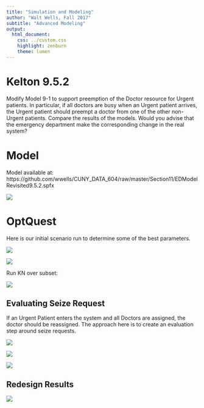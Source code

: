 ```yaml
---
title: "Simulation and Modeling"
author: "Walt Wells, Fall 2017"
subtitle: "Advanced Modeling"
output:
  html_document:
    css: ../custom.css
    highlight: zenburn
    theme: lumen
---
```


# Kelton 9.5.2

Modify Model 9-1 to support preemption of the Doctor resource for Urgent patients.   In particular, if all doctors are busy when an Urgent patient arrives, the Urgent patient should preempt a doctor from one of the other non-Urgent patients.   Compare the results of the models.   Would you advise that the emergency department make the corresponding change in the real system?


# Model

Model available at: https://github.com/wwells/CUNY_DATA_604/raw/master/Section11/EDModelRevisited9.5.2.spfx

![](Model.png)

# OptQuest

Here is our initial scenario run to determine some of the best parameters. 

![](InitialScenarioRun.png)

![](SubsetRun.png)

Run KN over subset:

![](RunKN.png)

## Evaluating Seize Request

If an Urgent Patient enters the system and all Doctors are assigned, the doctor should be reassigned.   The approach here is to create an evaluation step around seize requests.   

![](SeizeProcess.png)

![](SeizeRequest.png)

![](SeizeDecide.png)

## Redesign Results

![](Redesign.png)
